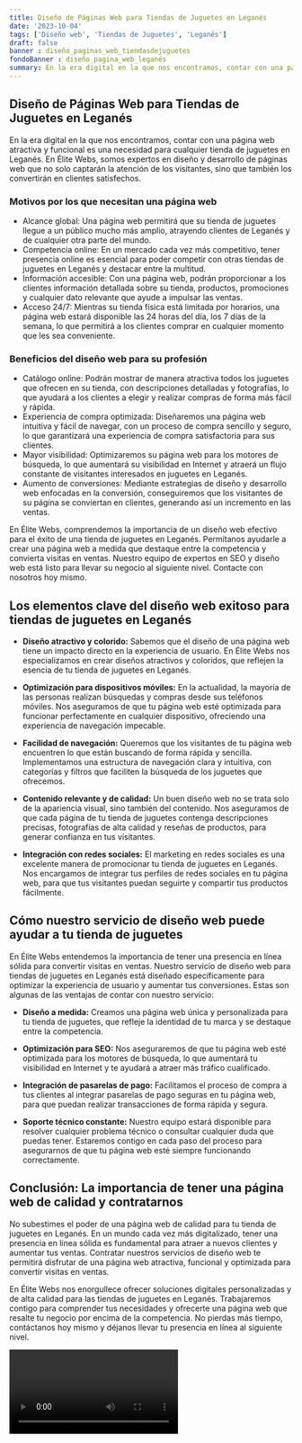 ```yaml
---
title: Diseño de Páginas Web para Tiendas de Juguetes en Leganés
date: '2023-10-04'
tags: ['Diseño web', 'Tiendas de Juguetes', 'Leganés']
draft: false
banner : diseño_paginas_web_tiendasdejuguetes
fondoBanner : diseño_pagina_web_leganés
summary: En la era digital en la que nos encontramos, contar con una página web atractiva y funcional es una necesidad para cualquier tienda de juguetes en Leganés. En Élite Webs, somos expertos en diseño y desarrollo de páginas web que no solo captarán la atención de los visitantes, sino que también los convertirán en clientes satisfechos.
---
```


## Diseño de Páginas Web para Tiendas de Juguetes en Leganés

En la era digital en la que nos encontramos, contar con una página web atractiva y funcional es una necesidad para cualquier tienda de juguetes en Leganés. En Élite Webs, somos expertos en diseño y desarrollo de páginas web que no solo captarán la atención de los visitantes, sino que también los convertirán en clientes satisfechos.

### Motivos por los que necesitan una página web

- Alcance global: Una página web permitirá que su tienda de juguetes llegue a un público mucho más amplio, atrayendo clientes de Leganés y de cualquier otra parte del mundo.
- Competencia online: En un mercado cada vez más competitivo, tener presencia online es esencial para poder competir con otras tiendas de juguetes en Leganés y destacar entre la multitud.
- Información accesible: Con una página web, podrán proporcionar a los clientes información detallada sobre su tienda, productos, promociones y cualquier dato relevante que ayude a impulsar las ventas.
- Acceso 24/7: Mientras su tienda física está limitada por horarios, una página web estará disponible las 24 horas del día, los 7 días de la semana, lo que permitirá a los clientes comprar en cualquier momento que les sea conveniente.

### Beneficios del diseño web para su profesión

- Catálogo online: Podrán mostrar de manera atractiva todos los juguetes que ofrecen en su tienda, con descripciones detalladas y fotografías, lo que ayudará a los clientes a elegir y realizar compras de forma más fácil y rápida.
- Experiencia de compra optimizada: Diseñaremos una página web intuitiva y fácil de navegar, con un proceso de compra sencillo y seguro, lo que garantizará una experiencia de compra satisfactoria para sus clientes.
- Mayor visibilidad: Optimizaremos su página web para los motores de búsqueda, lo que aumentará su visibilidad en Internet y atraerá un flujo constante de visitantes interesados en juguetes en Leganés.
- Aumento de conversiones: Mediante estrategias de diseño y desarrollo web enfocadas en la conversión, conseguiremos que los visitantes de su página se conviertan en clientes, generando así un incremento en las ventas.

En Élite Webs, comprendemos la importancia de un diseño web efectivo para el éxito de una tienda de juguetes en Leganés. Permítanos ayudarle a crear una página web a medida que destaque entre la competencia y convierta visitas en ventas. Nuestro equipo de expertos en SEO y diseño web está listo para llevar su negocio al siguiente nivel. Contacte con nosotros hoy mismo.

<GifSeo />

<Cta />

## Los elementos clave del diseño web exitoso para tiendas de juguetes en Leganés

- **Diseño atractivo y colorido:** Sabemos que el diseño de una página web tiene un impacto directo en la experiencia de usuario. En Élite Webs nos especializamos en crear diseños atractivos y coloridos, que reflejen la esencia de tu tienda de juguetes en Leganés.

- **Optimización para dispositivos móviles:** En la actualidad, la mayoría de las personas realizan búsquedas y compras desde sus teléfonos móviles. Nos aseguramos de que tu página web esté optimizada para funcionar perfectamente en cualquier dispositivo, ofreciendo una experiencia de navegación impecable.

- **Facilidad de navegación:** Queremos que los visitantes de tu página web encuentren lo que están buscando de forma rápida y sencilla. Implementamos una estructura de navegación clara y intuitiva, con categorías y filtros que faciliten la búsqueda de los juguetes que ofrecemos.

- **Contenido relevante y de calidad:** Un buen diseño web no se trata solo de la apariencia visual, sino también del contenido. Nos aseguramos de que cada página de tu tienda de juguetes contenga descripciones precisas, fotografías de alta calidad y reseñas de productos, para generar confianza en tus visitantes.

- **Integración con redes sociales:** El marketing en redes sociales es una excelente manera de promocionar tu tienda de juguetes en Leganés. Nos encargamos de integrar tus perfiles de redes sociales en tu página web, para que tus visitantes puedan seguirte y compartir tus productos fácilmente.

## Cómo nuestro servicio de diseño web puede ayudar a tu tienda de juguetes

En Élite Webs entendemos la importancia de tener una presencia en línea sólida para convertir visitas en ventas. Nuestro servicio de diseño web para tiendas de juguetes en Leganés está diseñado específicamente para optimizar la experiencia de usuario y aumentar tus conversiones. Estas son algunas de las ventajas de contar con nuestro servicio:

- **Diseño a medida:** Creamos una página web única y personalizada para tu tienda de juguetes, que refleje la identidad de tu marca y se destaque entre la competencia.

- **Optimización para SEO:** Nos aseguraremos de que tu página web esté optimizada para los motores de búsqueda, lo que aumentará tu visibilidad en Internet y te ayudará a atraer más tráfico cualificado.

- **Integración de pasarelas de pago:** Facilitamos el proceso de compra a tus clientes al integrar pasarelas de pago seguras en tu página web, para que puedan realizar transacciones de forma rápida y segura.

- **Soporte técnico constante:** Nuestro equipo estará disponible para resolver cualquier problema técnico o consultar cualquier duda que puedas tener. Estaremos contigo en cada paso del proceso para asegurarnos de que tu página web esté siempre funcionando correctamente.

## Conclusión: La importancia de tener una página web de calidad y contratarnos

No subestimes el poder de una página web de calidad para tu tienda de juguetes en Leganés. En un mundo cada vez más digitalizado, tener una presencia en línea sólida es fundamental para atraer a nuevos clientes y aumentar tus ventas. Contratar nuestros servicios de diseño web te permitirá disfrutar de una página web atractiva, funcional y optimizada para convertir visitas en ventas.

En Élite Webs nos enorgullece ofrecer soluciones digitales personalizadas y de alta calidad para las tiendas de juguetes en Leganés. Trabajaremos contigo para comprender tus necesidades y ofrecerte una página web que resalte tu negocio por encima de la competencia. No pierdas más tiempo, contáctanos hoy mismo y déjanos llevar tu presencia en línea al siguiente nivel.

<Video />

<CtaBot job='Tiendas de Juguetes' city='Leganés'/>

<Gmaps query='Leganés+españa+maps' />